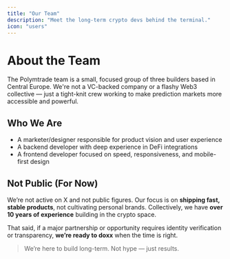 ```yaml
---
title: "Our Team"
description: "Meet the long-term crypto devs behind the terminal."
icon: "users"
---
```


# About the Team

The Polymtrade team is a small, focused group of three builders based in Central Europe. We're not a VC-backed company or a flashy Web3 collective — just a tight-knit crew working to make prediction markets more accessible and powerful.

## Who We Are

- A marketer/designer responsible for product vision and user experience
- A backend developer with deep experience in DeFi integrations
- A frontend developer focused on speed, responsiveness, and mobile-first design

## Not Public (For Now)

We’re not active on X and not public figures. Our focus is on **shipping fast, stable products**, not cultivating personal brands. Collectively, we have **over 10 years of experience** building in the crypto space.

That said, if a major partnership or opportunity requires identity verification or transparency, **we’re ready to doxx** when the time is right.

> We’re here to build long-term. Not hype — just results.
